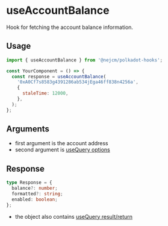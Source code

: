 
<Meta title="hooks/useAccountBalance" />

# useAccountBalance

Hook for fetching the account balance information.

## Usage

```js
import { useAccountBalance } from '@nejcm/polkadot-hooks';

const YourComponent = () => {
  const response = useAccountBalance(
    '0xA0Cf7s8583g4391286ab534jEga46ff838n4256a',
    {
      staleTime: 12000,
    },
  );
};
```

## Arguments

- first argument is the account address
- second argument is
  [useQuery options](https://tanstack.com/query/v5/docs/react/reference/useQuery)

## Response

```ts
type Response = {
  balance?: number;
  formatted?: string;
  enabled: boolean;
};
```

- the object also contains [useQuery result/return](https://tanstack.com/query/v5/docs/react/reference/useQuery)

